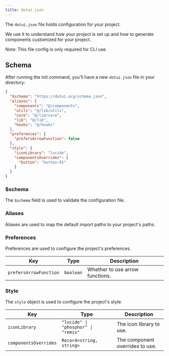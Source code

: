 ```yaml
---
title: dotui.json
---
```


The `dotui.json` file holds configuration for your project.

We use it to understand how your project is set up and how to generate components customized for your project.

<Alert fill>Note: This file config is only required for CLI use.</Alert>

## Schema

After running the init command, you’ll have a new `dotui.json` file in your directory:

```json title="dotui.config.json"
{
  "$schema": "https://dotui.org/schema.json",
  "aliases": {
    "components": "@/components",
    "utils": "@/lib/utils",
    "core": "@/lib/core",
    "lib": "@/lib",
    "hooks": "@/hooks"
  },
  "preferences": {
    "prefersArrowFunction": false
  },
  "style": {
    "iconLibrary": "lucide",
    "componentsOverrides": {
      "button": "button-01"
    }
  }
}
```

### $schema

The `$schema` field is used to validate the configuration file.

### Aliases

Aliases are used to map the default import paths to your project's paths.

### Preferences

Preferences are used to configure the project's preferences.

| Key                    | Type      | Description                     |
| ---------------------- | --------- | ------------------------------- |
| `prefersArrowFunction` | `boolean` | Whether to use arrow functions. |

### Style

The `style` object is used to configure the project's style.

| Key                   | Type                                | Description                     |
| --------------------- | ----------------------------------- | ------------------------------- |
| `iconLibrary`         | `"lucide" \| "phosphor" \| "remix"` | The icon library to use.        |
| `componentsOverrides` | `Record<string, string>`            | The component overrides to use. |
